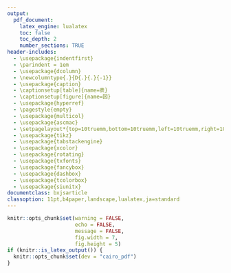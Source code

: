 ```yaml
---
output:
  pdf_document:
    latex_engine: lualatex
    toc: false
    toc_depth: 2
    number_sections: TRUE
header-includes:
  - \usepackage{indentfirst}
  - \parindent = 1em
  - \usepackage{dcolumn}
  - \newcolumntype{.}{D{.}{.}{-1}}
  - \usepackage{caption}
  - \captionsetup[table]{name=表}
  - \captionsetup[figure]{name=図}
  - \usepackage{hyperref}
  - \pagestyle{empty}
  - \usepackage{multicol}
  - \usepackage{ascmac}
  - \setpagelayout*{top=10truemm,bottom=10truemm,left=10truemm,right=10truemm}
  - \usepackage{tikz}
  - \usepackage{tabstackengine}
  - \usepackage{xcolor}
  - \usepackage{rotating}
  - \usepackage{txfonts}
  - \usepackage{fancybox}
  - \usepackage{dashbox}
  - \usepackage{tcolorbox}
  - \usepackage{siunitx}
documentclass: bxjsarticle
classoption: 11pt,b4paper,landscape,lualatex,ja=standard
---
```


```r
knitr::opts_chunk$set(warning = FALSE, 
                      echo = FALSE, 
                      message = FALSE,
                      fig.width = 7,
                      fig.height = 5)
if (knitr::is_latex_output()) {
  knitr::opts_chunk$set(dev = "cairo_pdf")
}
```
\renewcommand{\thefootnote}{}
\newcounter{kaunta}
\renewcommand{\thekaunta}{\arabic{kaunta}}
\newcommand{\kaunta}{\refstepcounter{kaunta}%
\thekaunta}
\def\question{\noindent\fbox{\large\makebox[1em]{\text{\kaunta}}} \hspace{1pt}}
\newcounter{skaunta}
\renewcommand{\theskaunta}{\arabic{skaunta}}
\newcommand{\skaunta}{\refstepcounter{skaunta}%
\theskaunta}
\def\squestion{(\text{\skaunta})\hspace{2.5pt}}

\begin{flushleft}
\noindent
\large
正負の数の利用 No. 1
\end{flushleft}

\begin{flushright}
名前（\hspace{50mm}）
\end{flushright}

\vspace{1mm}
\hrule

\begin{multicols}{2}

\question 下の表はある中学校の生徒の身長をまとめたものです。身長の平均は$\si{cm}$ですか。

\begin{center}
\begin{tabular}{|c|c|c|c|c|}
\hline
A&B&C&D&E \\
\hline
156&148&150&149&152 \\
\hline
\end{tabular}
\end{center}

\begin{flushright}
平均: \underline{\hspace{30mm}}
\end{flushright}

ここまでは小学生のときにやった通りですね。全員の身長をたすのは大変だったと思います。正負の数を使って、計算を簡単にする方法はないでしょうか。

計算を簡単にする方法として、\textbf{仮平均}という考え方があります。\textbf{仮平均}とは、平均に目安をつけて、その目安からどれだけ離れているかの平均を計算し、仮平均を修正するというものです。これだけ読んでも理解できないでしょう。（わかったら天才です。）


さっきの問題を例に考えてみましょう。まず、目安の平均を考えてみます。データをながめると$\SI{150}{cm}$くらいが平均の気がします。なので、仮平均を150にしてみましょう。

次に仮平均からどれだけはなれているかを考えます。仮平均からどれだけはなれているかをまとめたものが次の表です。

\begin{center}
\begin{tabular}{|c|c|c|c|c|}
\hline
A&B&C&D&E \\
\hline
156&148&150&149&152 \\
\hline
$+6$ & $-2$ & $0$ & $-1$ & $+2$ \\
\hline
\end{tabular}
\end{center}

上の表から平均を求めてみましょう。仮平均からの差の和は
$$
(+6) + (-2) + 0 + (-1) + (+2) = 5
$$
\noindent
ですね。この和を人数である5でわると、
$$
5 \div 5 = 1
$$

計算ででてきた1という値は、身長は仮平均よりも平均的に$\SI{1}{cm}$はなれているということです。なので、仮平均$\SI{150}{cm}$を修正しましょう。
$$
150 + 1 = 151
$$

修正された値は最初に求めた平均値と一致していますね。仮平均の考え方は、ある数値を基準に差を考えることで平均値を求める計算が楽になるという利点を持っています。

仮平均を利用して、問題を解いてみましょう。

\columnbreak

\question 下の表は、2009年から2018年までのひろしまフラワーフェスティバルの各年の観覧者数を表した　　ものです。

\begin{tabular}{|c|c|c|c|c|c|c|c|c|c|c|}
\hline
年 & 2009 & 2010 & 2011 & 2012 & 2013 & 2014 & 2015 & 2016 & 2017 & 2018 \\
\hline
観覧者数（万人）& 161 & 168 & 169 & 169 & 180 & 172 & 160 & 141 & 154 & 158 \\
\hline
\end{tabular}

まず、仮平均を設定しましょう。目安として、160の気がするので、160にしましょう。下の空欄を埋めましょう。

\renewcommand{\arraystretch}{1.5}
\begin{tabular}{|c|c|c|c|c|c|c|c|c|c|c|}
\hline
年 & 2009 & 2010 & 2011 & 2012 & 2013 & 2014 & 2015 & 2016 & 2017 & 2018 \\
\hline
観覧者数（万人）& 161 & 168 & 169 & 169 & 180 & 172 & 160 & 141 & 154 & 158 \\
\hline
仮平均との差& $+1$ &  &  & $+9$ &  & $+12$ & 0 &  & $-6$ &  \\
\hline
\end{tabular}

仮平均との差の和を求めます。式はどうなるでしょうか、空欄を埋めましょう。
$$
(+1) + (\qquad) + (\qquad) + (+9) + (\qquad) + (+12) + 0 + (\qquad) + (-6) + (\qquad) = 
$$
データの数でわると、
$$
(\qquad) \div 10 = 
$$
なので、仮平均を修正すると、
$$
160+ (\qquad) = 
$$
となります。これが平均値です。答えはいくつですか。

\begin{flushright}
答え: \underline{\hspace{30mm}}
\end{flushright}

\end{multicols}

























